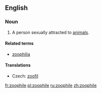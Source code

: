 ==English==

===Noun===
{{en-noun}}

# A person sexually attracted to [[animal]]s.

====Related terms====
* [[zoophilia]]

====Translations====
{{trans-top|person sexually attracted to animals}}
* Czech: [[zoofil]] {{m}}
{{trans-mid}}
{{trans-bottom}}

[[fr:zoophile]]
[[pl:zoophile]]
[[ru:zoophile]]
[[zh:zoophile]]